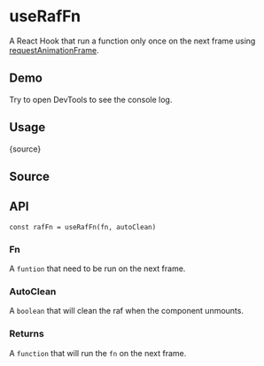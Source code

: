 # useRafFn


<HooksType category="Utilities" lowLevel />

A React Hook that run a function only once on the next frame using [requestAnimationFrame](https://developer.mozilla.org/en-US/docs/Web/API/window/requestAnimationFrame).

## Demo

Try to open DevTools to see the console log.


<App />

## Usage


<RawCode>{source}</RawCode>

## Source


<Source />

## API

```tsx
const rafFn = useRafFn(fn, autoClean)
```

### Fn

A `funtion` that need to be run on the next frame.

### AutoClean

A `boolean` that will clean the raf when the component unmounts.

### Returns

A `function` that will run the `fn` on the next frame.
